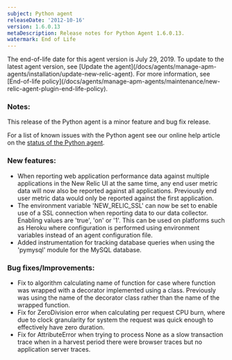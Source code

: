 ```yaml
---
subject: Python agent
releaseDate: '2012-10-16'
version: 1.6.0.13
metaDescription: Release notes for Python Agent 1.6.0.13.
watermark: End of Life
---
```


<Callout variant="important">
  The end-of-life date for this agent version is July 29, 2019. To update to the latest agent version, see [Update the agent](/docs/agents/manage-apm-agents/installation/update-new-relic-agent). For more information, see [End-of-life policy](/docs/agents/manage-apm-agents/maintenance/new-relic-agent-plugin-end-life-policy).
</Callout>

### Notes:

This release of the Python agent is a minor feature and bug fix release.

For a list of known issues with the Python agent see our online help article on the [status of the Python agent](https://newrelic.com/docs/python/status-of-python-agent).

### New features:

* When reporting web application performance data against multiple applications in the New Relic UI at the same time, any end user metric data will now also be reported against all applications. Previously end user metric data would only be reported against the first application.
* The environment variable 'NEW_RELIC_SSL' can now be set to enable use of a SSL connection when reporting data to our data collector. Enabling values are 'true', 'on' or '1'. This can be used on platforms such as Heroku where configuration is performed using environment variables instead of an agent configuration file.
* Added instrumentation for tracking database queries when using the 'pymysql' module for the MySQL database.

### Bug fixes/Improvements:

* Fix to algorithm calculating name of function for case where function was wrapped with a decorator implemented using a class. Previously was using the name of the decorator class rather than the name of the wrapped function.
* Fix for ZeroDivision error when calculating per request CPU burn, where due to clock granularity for system the request was quick enough to effectively have zero duration.
* Fix for AttributeError when trying to process None as a slow transaction trace when in a harvest period there were browser traces but no application server traces.
